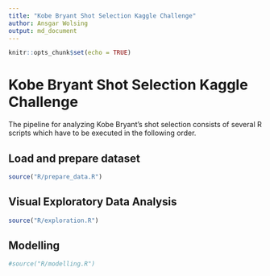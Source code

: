 ```yaml
---
title: "Kobe Bryant Shot Selection Kaggle Challenge"
author: Ansgar Wolsing
output: md_document
---
```


```r
knitr::opts_chunk$set(echo = TRUE)
```
# Kobe Bryant Shot Selection Kaggle Challenge

The pipeline for analyzing Kobe Bryant's shot selection consists of several R scripts which have to be executed in the following order.

## Load and prepare dataset

```r
source("R/prepare_data.R")
```
## Visual Exploratory Data Analysis

```r
source("R/exploration.R")
```

## Modelling

```r
#source("R/modelling.R")
```

